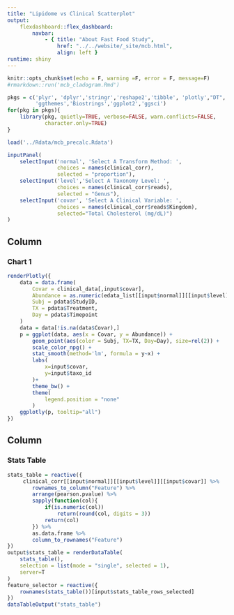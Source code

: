 ```yaml
---
title: "Lipidome vs Clinical Scatterplot"
output: 
    flexdashboard::flex_dashboard:
        navbar:
            - { title: "About Fast Food Study", 
                href: "../../website/_site/mcb.html", 
                align: left }
runtime: shiny 
---
```


```r
knitr::opts_chunk$set(echo = F, warning =F, error = F, message=F)
#rmarkdown::run('mcb_cladogram.Rmd')
```

```r
pkgs = c('plyr', 'dplyr','stringr','reshape2','tibble', 'plotly',"DT",
         'ggthemes','Biostrings','ggplot2','ggsci')
for(pkg in pkgs){
    library(pkg, quietly=TRUE, verbose=FALSE, warn.conflicts=FALSE, 
            character.only=TRUE)
}
```

```r
load('../Rdata/mcb_precalc.Rdata')
```

```r
inputPanel(
    selectInput('normal', 'Select A Transform Method: ',
                choices = names(clinical_corr), 
                selected = "proportion"),
    selectInput('level','Select A Taxonomy Level: ',
                choices = names(clinical_corr$reads), 
                selected = "Genus"),
    selectInput('covar', 'Select A Clinical Variable: ',
                choices = names(clinical_corr$reads$Kingdom),
                selected="Total Cholesterol (mg/dL)")
)
```

Column
-------------------------------------
    
### Chart 1

```r
renderPlotly({
    data = data.frame(
        Covar = clinical_data[,input$covar],
        Abundance = as.numeric(edata_list[[input$normal]][[input$level]][feature_selector(),]),
        Subj = pdata$StudyID,
        TX = pdata$Treatment,
        Day = pdata$Timepoint
    )
    data = data[!is.na(data$Covar),]
    p = ggplot(data, aes(x = Covar, y = Abundance)) +
        geom_point(aes(color = Subj, TX=TX, Day=Day), size=rel(2)) +
        scale_color_npg() +
        stat_smooth(method='lm', formula = y~x) +
        labs(
            x=input$covar,
            y=input$taxo_id
        )+
        theme_bw() +
        theme(
            legend.position = "none"
        )
    ggplotly(p, tooltip="all")
})
```

Column
-------------------------------------

### Stats Table

```r
stats_table = reactive({
     clinical_corr[[input$normal]][[input$level]][[input$covar]] %>% 
        rownames_to_column("Feature") %>%
        arrange(pearson.pvalue) %>%
        sapply(function(col){
            if(is.numeric(col))
                return(round(col, digits = 3))
            return(col)
        }) %>% 
        as.data.frame %>%
        column_to_rownames("Feature")
})
output$stats_table = renderDataTable(
    stats_table(),
    selection = list(mode = "single", selected = 1),
    server=T
)
feature_selector = reactive({
    rownames(stats_table())[input$stats_table_rows_selected]
})
dataTableOutput("stats_table")
```
